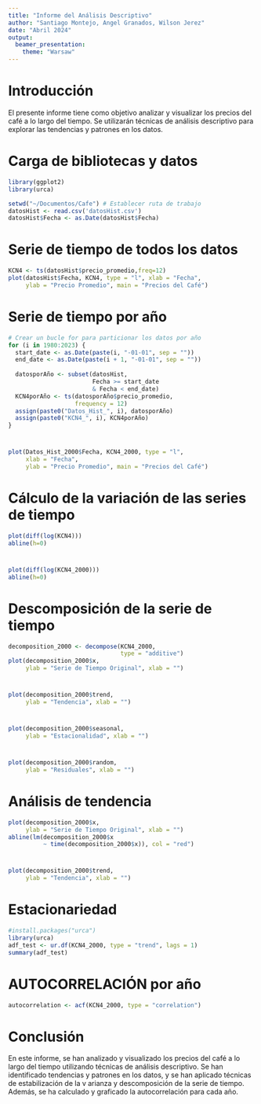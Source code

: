 ```yaml
---
title: "Informe del Análisis Descriptivo"
author: "Santiago Montejo, Angel Granados, Wilson Jerez"
date: "Abril 2024"
output:
  beamer_presentation: 
    theme: "Warsaw"
---
```



# Introducción
El presente informe tiene como objetivo analizar y visualizar los precios del café a lo largo del tiempo. Se utilizarán técnicas de análisis descriptivo para explorar las tendencias y patrones en los datos.

# Carga de bibliotecas y datos
```r
library(ggplot2)
library(urca)

setwd("~/Documentos/Cafe") # Establecer ruta de trabajo
datosHist <- read.csv('datosHist.csv')
datosHist$Fecha <- as.Date(datosHist$Fecha)
```


# Serie de tiempo de todos los datos

```r
KCN4 <- ts(datosHist$precio_promedio,freq=12)
plot(datosHist$Fecha, KCN4, type = "l", xlab = "Fecha", 
     ylab = "Precio Promedio", main = "Precios del Café")
```

# Serie de tiempo por año 

```r
# Crear un bucle for para particionar los datos por año
for (i in 1980:2023) {
  start_date <- as.Date(paste(i, "-01-01", sep = ""))
  end_date <- as.Date(paste(i + 1, "-01-01", sep = ""))
  
  datosporAño <- subset(datosHist, 
                        Fecha >= start_date 
                        & Fecha < end_date)
  KCN4porAño <- ts(datosporAño$precio_promedio, 
                   frequency = 12)
  assign(paste0("Datos_Hist_", i), datosporAño)
  assign(paste0("KCN4_", i), KCN4porAño)
}
```

#
```r

plot(Datos_Hist_2000$Fecha, KCN4_2000, type = "l", 
     xlab = "Fecha", 
     ylab = "Precio Promedio", main = "Precios del Café")
```


# Cálculo de la variación de las series de tiempo 

```r
plot(diff(log(KCN4))) 
abline(h=0)

```

#
```r
plot(diff(log(KCN4_2000))) 
abline(h=0)
```


# Descomposición de la serie de tiempo

```r
decomposition_2000 <- decompose(KCN4_2000, 
                                type = "additive")
plot(decomposition_2000$x, 
     ylab = "Serie de Tiempo Original", xlab = "")
```

#
```r
plot(decomposition_2000$trend, 
     ylab = "Tendencia", xlab = "")
```

#
```r
plot(decomposition_2000$seasonal, 
     ylab = "Estacionalidad", xlab = "")
```

#
```r
plot(decomposition_2000$random, 
     ylab = "Residuales", xlab = "")
```

# Análisis de tendencia

```r
plot(decomposition_2000$x, 
     ylab = "Serie de Tiempo Original", xlab = "")
abline(lm(decomposition_2000$x 
          ~ time(decomposition_2000$x)), col = "red")
```


#
```r
plot(decomposition_2000$trend, 
     ylab = "Tendencia", xlab = "")
```

# Estacionariedad

```r
#install.packages("urca")
library(urca)
adf_test <- ur.df(KCN4_2000, type = "trend", lags = 1)
summary(adf_test)
```

# AUTOCORRELACIÓN por año

```r
autocorrelation <- acf(KCN4_2000, type = "correlation")
```

# Conclusión
En este informe, se han analizado y visualizado los precios del café a lo largo del tiempo utilizando técnicas de análisis 
descriptivo. Se han identificado tendencias y patrones en los datos, y se han aplicado técnicas de estabilización de la v
arianza y descomposición de la serie de tiempo. Además, se ha calculado y graficado la autocorrelación para cada año.
